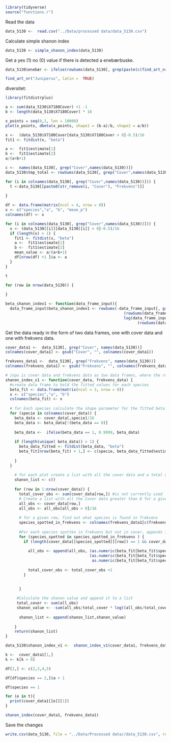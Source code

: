 
```r
library(tidyverse)
source("functions.r")
```

Read the data

```r
data_5130 <-  read.csv("../Data/processed data/data_5130.csv")

```

Calculate simple shanon index
```r
data_5130 <- simple_shanon_index(data_5130)
```


Get a yes (1) no (0) value if there is detected a enebærbuske.
```r

data_5130$enebær <- ifelse(rowSums(data_5130[, grep(paste(c(find_art_nr("Juniperus", latin =  TRUE)[,1]), collapse="|"), names(data_5130))]) > 0,1,0)
```


```r
find_art_nr("Juniperus", latin =  TRUE)
```

diversitet:

```r
library(fitdistrplus)
```


```r
a <- sum(data_5130$X7180Cover) +1 -1
b <- length(data_5130$X7180Cover) * 16
```


```r
x_points = seq(0,1, len = 10000)
plot(x_points, dbeta(x_points, shape1 = (b-a)/b, shape2 = a/b))
```





```r
x <-  (data_5130$X7180Cover[data_5130$X7180Cover > 0]-0.5)/16
fit1 <- fitdist(x, "beta")
```


```r
a <-  fit1$estimate[1]
b <-  fit1$estimate[2]
a/(a+b+1)
```

```r
c <-  names(data_5130[, grep("Cover",names(data_5130))])
data_5130$tmp_total <- rowSums(data_5130[, grep("Cover",names(data_5130))])
```



```r
for (i in colnames(data_5130[, grep("Cover",names(data_5130))])) {
  t <-data_5130[[paste0(str_remove(i, "Cover"), "Frekvens")]]
  
}
```


```r

df <- data.frame(matrix(ncol = 4, nrow = 0))
x <- c("species","a", "b", "mean_p")
colnames(df) <- x

for (i in colnames(data_5130[, grep("Cover",names(data_5130))])) {
  x <- (data_5130[[i]][data_5130[[i]] > 0]-0.5)/16
  if (length(x) > 1) {
    fit1 <- fitdist(x, "beta")
    a <-  fit1$estimate[1]
    b <-  fit1$estimate[2]
    mean_value <- a/(a+b+1)
    df[nrow(df) +1 ]$a <- a
  }
}
```

```r
t
```


```r
for (row in nrow(data_5130)) {
  
}
```






```r
beta_shanon_index1 <- function(data_frame_input){
  data_frame_input$beta_shanon_index1 <- rowSums(-data_frame_input[, grep("Cover", names(data_frame_input))]/
                                                    (rowSums(data_frame_input[,grep("Cover", names(data_frame_input))])) *
                                                    log(data_frame_input[, grep("Cover", names(data_frame_input))]/
                                                          (rowSums(data_frame_input[,grep("Cover", names(data_frame_input))]))), na.rm = TRUE
```

Get the data ready in the form of two data frames, one with cover data and one with frekvens data.
```r
cover_data1 <-  data_5130[, grep("Cover", names(data_5130))]
colnames(cover_data1) <- gsub("Cover", "", colnames(cover_data1))

frekvens_data1 <-  data_5130[, grep("Frekvens", names(data_5130))]
colnames(frekvens_data1) <- gsub("Frekvens", "", colnames(frekvens_data1))
```



```r



# inpu is cover data and frekvens data as two data frames, where the rows match for the same observation, and the names of the species match.
shanon_index_v1 <- function(cover_data, frekvens_data) {
  #create data frame to hold the fitted values for each species
  beta_fit <- data.frame(matrix(ncol = 3, nrow = 0))
  x <- c("species","a", "b")
  colnames(beta_fit) <- x
  
  # for Each species calculate the shape parameter for the fitted beta distribution and save them in a data frame.
  for (specie in colnames(cover_data)) {
    beta_data <- cover_data[,specie]/16
    beta_data <- beta_data[!(beta_data == 0)]
    
    beta_data <-  ifelse(beta_data == 1, 0.9999, beta_data)
    
    if (length(unique( beta_data)) > 1) {
      beta_data_fitted <- fitdist(beta_data, "beta")
      beta_fit[nrow(beta_fit) + 1,] <- c(specie, beta_data_fitted$estimate[1], beta_data_fitted$estimate[2])
      
    }
  }
   
    # for each plot create a list with all the cover data and a total of how may obersevations.
    shanon_list <- c()
    
    for (row in 1:nrow(cover_data)) {
      total_cover_obs <- sum(cover_data[row,]) #is not currently used
      # Create a list with all the Cover data greater than 0 for a given row
      all_obs <- cover_data[row,] 
      all_obs <- all_obs[all_obs > 0]/16
      
      # for a given row, find out what species is found in frekvens
      species_spotted_in_frekvens <- colnames(frekvens_data1[c(frekvens_data1[row,]  == 1)])
      
      #For each species spotten in frekvens but not in cover, appends its posterior cover to the cover data for that row
      for (species_spotted in species_spotted_in_frekvens ) {
        if (length(cover_data[[species_spotted]][row]) == 1 && cover_data[[species_spotted]][row] == 0) {
          
          all_obs <- append(all_obs, (as.numeric(beta_fit[beta_fit$species == species_spotted,]$a) + 1 -1)/
                                     (as.numeric(beta_fit[beta_fit$species == species_spotted,]$a) +
                                      as.numeric(beta_fit[beta_fit$species == species_spotted,]$b) + 17 -2))
          
          total_cover_obs <- total_cover_obs +1
        }
        

      }
      
     #Calculate the shanon value and append it to a list
     total_cover <- sum(all_obs)
     shanon_value <- -sum(all_obs/total_cover * log((all_obs/total_cover)))
        
      shanon_list <- append(shanon_list,shanon_value)  
      
    }
    return(shanon_list)
}
```


```r
data_5130$shanon_index_v1 <-  shanon_index_v1(cover_data1, frekvens_data1)
```





```r
k <-  cover_data1[1,]
k <- k[k > 0]
```

```r
df[2,] <- c(2,3,4,5)
```

```r
df[df$species == 2,]$a + 1
```


```r
df$species == 1
```

```r
for (e in t){
  print(cover_data1[[e]][1])
}
```




```r
shanon_index(cover_data1, frekvens_data1)
```




Save the changes

```r
write.csv(data_5130, file = "../Data/Processed data//data_5130.csv", row.names=FALSE)
```



